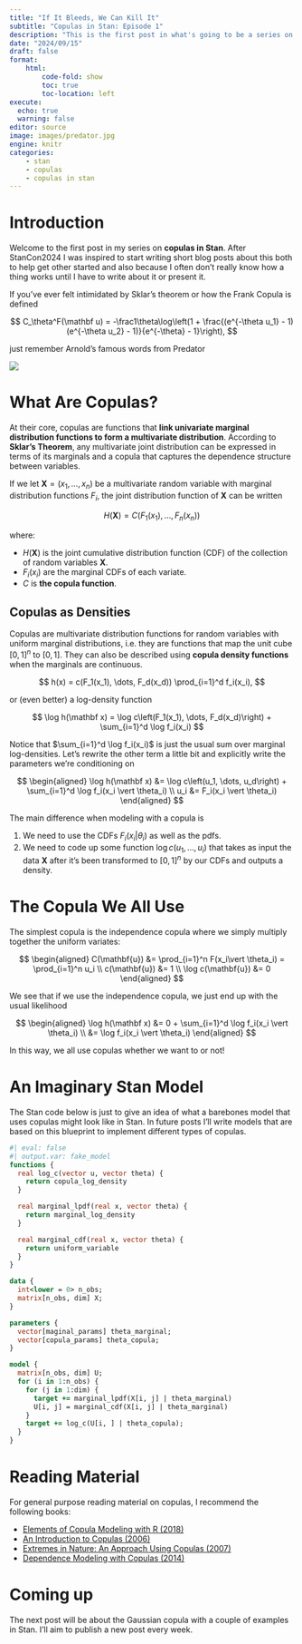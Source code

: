 ```yaml
---
title: "If It Bleeds, We Can Kill It"
subtitle: "Copulas in Stan: Episode 1"
description: "This is the first post in what's going to be a series on using Copulas in Stan. Each post is going to be short to keep me from postponing writing them. In this post I lightly introduce the series and give a quick primer on copulas."
date: "2024/09/15"
draft: false
format: 
    html:
        code-fold: show
        toc: true
        toc-location: left
execute: 
  echo: true
  warning: false
editor: source
image: images/predator.jpg
engine: knitr
categories:
    - stan
    - copulas
    - copulas in stan
---
```


# Introduction

Welcome to the first post in my series on **copulas in Stan**. After StanCon2024 I was inspired to start writing short blog posts about this both to help get other started and also because I often don't really know how a thing works until I have to write about it or present it.

If you've ever felt intimidated by Sklar's theorem or how the Frank Copula is defined

$$
C_\theta^F(\mathbf u) = -\frac1\theta\log\left(1 + \frac{(e^{-\theta u_1} - 1)(e^{-\theta u_2} - 1)}{e^{-\theta} - 1}\right),
$$

just remember Arnold's famous words from Predator

![](images/predator.jpg)

# What Are Copulas?

At their core, copulas are functions that **link univariate marginal distribution functions to form a multivariate distribution**. According to **Sklar's Theorem**, any multivariate joint distribution can be expressed in terms of its marginals and a copula that captures the dependence structure between variables.

If we let $\mathbf{X} = (x_1, \dots, x_n)$ be a multivariate random variable with marginal distribution functions $F_i$, the joint distribution function of $\mathbf{X}$ can be written

$$
H(\mathbf{X}) = C\left( F_1(x_1), \dots, F_n(x_n) \right)
$$

where:

* $H(\mathbf{X})$ is the joint cumulative distribution function (CDF) of the collection of random variables $\mathbf{X}$.
* $F_i(x_i)$ are the marginal CDFs of each variate.
* $C$ is **the copula function**.

## Copulas as Densities

Copulas are multivariate distribution functions for random variables with uniform marginal distributions, i.e. they are functions that map the unit cube $[0,1]^n$ to $[0,1]$. They can also be described using **copula density functions** when the marginals are continuous.

$$
h(x) = c(F_1(x_1), \dots, F_d(x_d)) \prod_{i=1}^d f_i(x_i),
$$

or (even better) a log-density function

$$
\log h(\mathbf x) = \log c\left(F_1(x_1), \dots, F_d(x_d)\right) + \sum_{i=1}^d \log f_i(x_i)
$$

Notice that $\sum_{i=1}^d \log f_i(x_i)$ is just the usual sum over marginal log-densities. Let's rewrite the other term a little bit and explicitly write the parameters we're conditioning on

$$
\begin{aligned}
\log h(\mathbf x) &= \log c\left(u_1, \dots, u_d\right) + \sum_{i=1}^d \log f_i(x_i \vert \theta_i) \\
u_i &= F_i(x_i \vert \theta_i)
\end{aligned}
$$

The main difference when modeling with a copula is 

1. We need to use the CDFs $F_i(x_i \vert \theta_i)$ as well as the pdfs.
2. We need to code up some function $\log c(u_1, \dots, u_i)$ that takes as input the data $\mathbf X$ after it's been transformed to $[0,1]^n$ by our CDFs and outputs a density.

# The Copula We All Use

The simplest copula is the independence copula where we simply multiply together the uniform variates:

$$
\begin{aligned}
C(\mathbf{u}) &= \prod_{i=1}^n F(x_i\vert \theta_i) =  \prod_{i=1}^n u_i \\
c(\mathbf{u}) &= 1 \\
\log c(\mathbf{u}) &= 0
\end{aligned}
$$

We see that if we use the independence copula, we just end up with the usual likelihood

$$
\begin{aligned}
\log h(\mathbf x) &= 0 + \sum_{i=1}^d \log f_i(x_i \vert \theta_i) \\
&= \log f_i(x_i \vert \theta_i)
\end{aligned}
$$

In this way, we all use copulas whether we want to or not!

# An Imaginary Stan Model

The Stan code below is just to give an idea of what a barebones model that uses copulas might look like in Stan. In future posts I'll write models that are based on this blueprint to implement different types of copulas.

```stan
#| eval: false
#| output.var: fake_model
functions {
  real log_c(vector u, vector theta) {
    return copula_log_density
  }

  real marginal_lpdf(real x, vector theta) {
    return marginal_log_density
  }

  real marginal_cdf(real x, vector theta) {
    return uniform_variable
  }
}

data {
  int<lower = 0> n_obs;
  matrix[n_obs, dim] X;
}

parameters {
  vector[maginal_params] theta_marginal;
  vector[copula_params] theta_copula;
}

model {
  matrix[n_obs, dim] U;
  for (i in 1:n_obs) {
    for (j in 1:dim) {
      target += marginal_lpdf(X[i, j] | theta_marginal)
      U[i, j] = marginal_cdf(X[i, j] | theta_marginal)
    }
    target += log_c(U[i, ] | theta_copula);
  }
}
```

# Reading Material

For general purpose reading material on copulas, I recommend the following books:

* [Elements of Copula Modeling with R (2018)](https://link.springer.com/book/10.1007/978-3-319-89635-9)
* [An Introduction to Copulas (2006)](https://link.springer.com/book/10.1007/0-387-28678-0)
* [Extremes in Nature: An Approach Using Copulas (2007)](https://link.springer.com/book/10.1007/1-4020-4415-1)
* [Dependence Modeling with Copulas (2014)](https://www.taylorfrancis.com/books/mono/10.1201/b17116/dependence-modeling-copulas-harry-joe)


# Coming up

The next post will be about the Gaussian copula with a couple of examples in Stan. I'll aim to publish a new post every week.